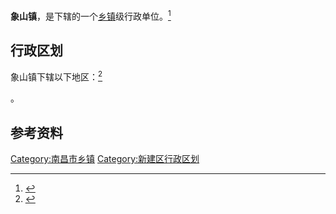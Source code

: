 {{中国乡级行政区|36/01/22/109/000}}

'''象山镇'''，是{{PRC admin/fullname|36/01/22/109/000|3}}下辖的一个[[乡镇|乡镇]]级行政单位。<ref>{{PRC admin/ref sgc|{{PRC admin/parent|36/01/22/109/000}}}}</ref>

== 行政区划 ==

象山镇下辖以下地区：<ref>{{PRC admin/ref sgc|36/01/22/109/000}}</ref>

{{PRC admin/children|36/01/22/109/000}}。

== 参考资料 ==

{{reflist}}

{{江西省南昌市新建县行政区划}}
{{江西行政区划小作品}}

[[Category:南昌市乡镇|Category:南昌市乡镇]]
[[Category:新建区行政区划|Category:新建区行政区划]]